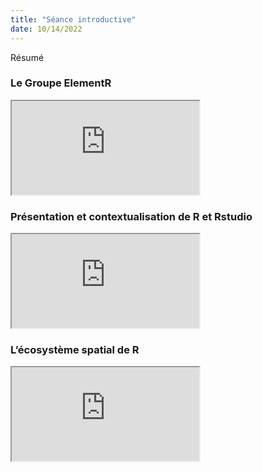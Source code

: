 ```yaml
---
title: "Séance introductive"
date: 10/14/2022
---
```


Résumé

### Le Groupe ElementR

<iframe class="test" src="https://elementr.gitpages.huma-num.fr/session_1/groupe_elementr/#/title-slide"></iframe>

### Présentation et contextualisation de R et Rstudio

<iframe class="test" src="https://elementr.gitpages.huma-num.fr/session_1/Presentation_R/#/"></iframe>



### L'écosystème spatial de R

<iframe class="test" src="https://elementr.gitpages.huma-num.fr/session_1/rspatial/#/title-slide"></iframe>
